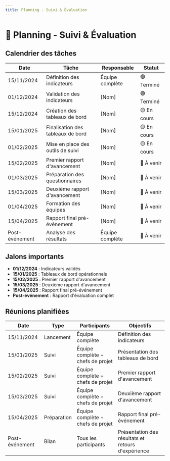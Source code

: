 ```yaml
---
title: Planning - Suivi & Évaluation
---
```


# 📅 Planning - Suivi & Évaluation

## Calendrier des tâches

| Date | Tâche | Responsable | Statut |
|------|-------|-------------|--------|
| 15/11/2024 | Définition des indicateurs | Équipe complète | 🟢 Terminé |
| 01/12/2024 | Validation des indicateurs | [Nom] | 🟢 Terminé |
| 15/12/2024 | Création des tableaux de bord | [Nom] | 🟡 En cours |
| 15/01/2025 | Finalisation des tableaux de bord | [Nom] | 🟡 En cours |
| 01/02/2025 | Mise en place des outils de suivi | [Nom] | 🟡 En cours |
| 15/02/2025 | Premier rapport d'avancement | [Nom] | 🔴 À venir |
| 01/03/2025 | Préparation des questionnaires | [Nom] | 🔴 À venir |
| 15/03/2025 | Deuxième rapport d'avancement | [Nom] | 🔴 À venir |
| 01/04/2025 | Formation des équipes | [Nom] | 🔴 À venir |
| 15/04/2025 | Rapport final pré-événement | [Nom] | 🔴 À venir |
| Post-événement | Analyse des résultats | Équipe complète | 🔴 À venir |

## Jalons importants

- **01/12/2024** : Indicateurs validés
- **15/01/2025** : Tableaux de bord opérationnels
- **15/02/2025** : Premier rapport d'avancement
- **15/03/2025** : Deuxième rapport d'avancement
- **15/04/2025** : Rapport final pré-événement
- **Post-événement** : Rapport d'évaluation complet

## Réunions planifiées

| Date | Type | Participants | Objectifs |
|------|------|--------------|-----------|
| 15/11/2024 | Lancement | Équipe complète | Définition des indicateurs |
| 15/01/2025 | Suivi | Équipe complète + chefs de projet | Présentation des tableaux de bord |
| 15/02/2025 | Suivi | Équipe complète + chefs de projet | Premier rapport d'avancement |
| 15/03/2025 | Suivi | Équipe complète + chefs de projet | Deuxième rapport d'avancement |
| 15/04/2025 | Préparation | Équipe complète + chefs de projet | Rapport final pré-événement |
| Post-événement | Bilan | Tous les participants | Présentation des résultats et retours d'expérience |
